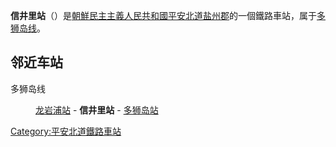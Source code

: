 {{noteTA
|1=信井里
}}
{{朝鮮半島車站資訊
|公司色 = blue
|文字色 = 
|站名 = 信井里站
|圖片 = 
|pxl = 
|圖片說明 =
|前一站 = [[龙岩浦站|龙岩浦]]
|前一站距離 = 
|後一站距離 = 
|後一站 = [[多狮岛站|多狮岛]]
|諺文 = 신정리역
|朝鮮漢字 = 信井里驛
|文觀部式 = Sinjong-ri-yeok
|馬-賴式 = 
|副站名 = 
|車站編號 = 
|停站路線數 = 
|所屬公司 = [[朝鮮民主主義人民共和國铁道省|朝鮮民主主義人民共和國铁道省]]
|所屬路線 = [[多狮岛线|多狮岛线]]
|距離 = 
|起點站 = [[龙川站_(平安北道)|龙川]]
|所在地 =[[平安北道|平安北道]][[盐州郡|盐州郡]]
|車站構造 = 地面车站
|月台配置 = 
|啟用年月日 =
|廢站年月日 = 
|上下車人次 = 
|統計年度 = 
|轉車 = 
|備註 = 
|全寬備註 = 
}}

'''信井里站'''（{{lang-ko|신정리역}}）是[[朝鮮民主主義人民共和國|朝鮮民主主義人民共和國]][[平安北道|平安北道]][[盐州郡|盐州郡]]的一個鐵路車站，属于[[多狮岛线|多狮岛线]]。

==邻近车站==
多狮岛线
:[[龙岩浦站|龙岩浦站]] - '''信井里站''' - [[多狮岛站|多狮岛站]]

{{朝鲜铁路小作品}}
{{多狮岛线}}
[[Category:平安北道鐵路車站|Category:平安北道鐵路車站]]